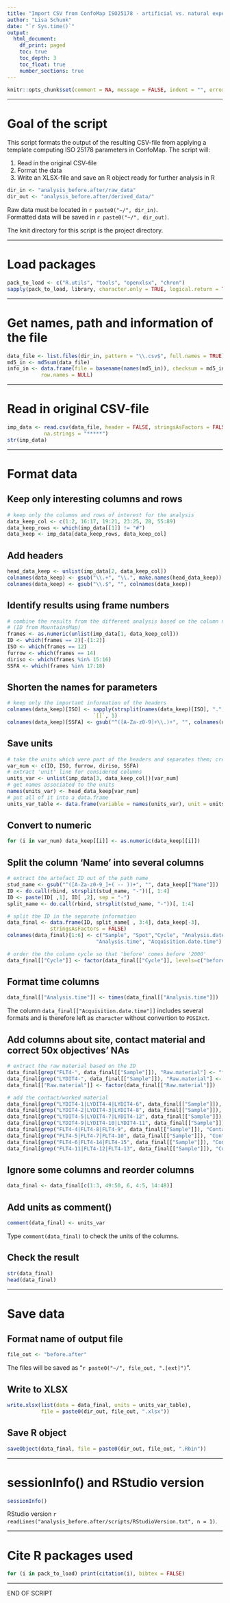 ```yaml
---
title: "Import CSV from ConfoMap ISO25178 - artificial vs. natural experiment"
author: "Lisa Schunk"
date: "`r Sys.time()`"
output:
  html_document:
    df_print: paged
    toc: true
    toc_depth: 3
    toc_float: true
    number_sections: true
---
```



```r
knitr::opts_chunk$set(comment = NA, message = FALSE, indent = "", error = TRUE)

```

---


# Goal of the script
This script formats the output of the resulting CSV-file from applying a template computing ISO 25178 parameters in ConfoMap.
The script will:

1. Read in the original CSV-file   
2. Format the data   
3. Write an XLSX-file and save an R object ready for further analysis in R 

```r
dir_in <- "analysis_before.after/raw_data"
dir_out <- "analysis_before.after/derived_data/"

```

Raw data must be located in `r paste0("~/", dir_in)`.  
Formatted data will be saved in `r paste0("~/", dir_out)`.

The knit directory for this script is the project directory.

---

# Load packages
```r
pack_to_load <- c("R.utils", "tools", "openxlsx", "chron")
sapply(pack_to_load, library, character.only = TRUE, logical.return = TRUE)
```


---


# Get names, path and information of the file 
```r
data_file <- list.files(dir_in, pattern = "\\.csv$", full.names = TRUE)
md5_in <- md5sum(data_file)
info_in <- data.frame(file = basename(names(md5_in)), checksum = md5_in, 
           row.names = NULL)

```


---


# Read in original CSV-file
```r
imp_data <- read.csv(data_file, header = FALSE, stringsAsFactors = FALSE, 
            na.strings = "*****")
str(imp_data)

```


---


# Format data
## Keep only interesting columns and rows
```r
# keep only the columns and rows of interest for the analysis 
data_keep_col <- c(1:2, 16:17, 19:21, 23:25, 28, 55:89)
data_keep_rows <- which(imp_data[[1]] != "#")
data_keep <- imp_data[data_keep_rows, data_keep_col]

```


## Add headers
```r
head_data_keep <- unlist(imp_data[2, data_keep_col]) 
colnames(data_keep) <- gsub("\\.+", "\\.", make.names(head_data_keep))
colnames(data_keep) <- gsub("\\.$", "", colnames(data_keep)) 

```


## Identify results using frame numbers
```r
# combine the results from the different analysis based on the column numbers 
# (ID from MountainsMap)
frames <- as.numeric(unlist(imp_data[1, data_keep_col]))
ID <- which(frames == 2)[-(1:2)]
ISO <- which(frames == 12)
furrow <- which(frames == 14)
diriso <- which(frames %in% 15:16)
SSFA <- which(frames %in% 17:18)

```


## Shorten the names for parameters
```r
# keep only the important information of the headers 
colnames(data_keep)[ISO] <- sapply(strsplit(names(data_keep)[ISO], ".", fixed = TRUE),
                            `[[`, 1)
colnames(data_keep)[SSFA] <- gsub("^([A-Za-z0-9]+\\.)+", "", colnames(data_keep)[SSFA])

```


## Save units
```r
# take the units which were part of the headers and separates them; creates a data frame
var_num <- c(ID, ISO, furrow, diriso, SSFA)
# extract 'unit' line for considered columns
units_var <- unlist(imp_data[3, data_keep_col])[var_num] 
# get names associated to the units
names(units_var) <- head_data_keep[var_num] 
# put all of it into a data.frame
units_var_table <- data.frame(variable = names(units_var), unit = units_var) 

```


## Convert to numeric
```r
for (i in var_num) data_keep[[i]] <- as.numeric(data_keep[[i]])

```


## Split the column 'Name' into several columns
```r
# extract the artefact ID out of the path name
stud_name <- gsub("^([A-Za-z0-9_]+( -- ))+", "", data_keep[["Name"]])
ID <- do.call(rbind, strsplit(stud_name, "-"))[, 1:4]
ID <- paste(ID[ ,1], ID[ ,2], sep = "-")
split_name <- do.call(rbind, strsplit(stud_name, "-"))[, 1:4]

# split the ID in the separate information 
data_final <- data.frame(ID, split_name[ , 3:4], data_keep[-3],
              stringsAsFactors = FALSE)
colnames(data_final)[1:6] <- c("Sample", "Spot","Cycle", "Analysis.date",    
                             "Analysis.time", "Acquisition.date.time")

# order the the column cycle so that 'before' comes before '2000'
data_final[["Cycle"]] <- factor(data_final[["Cycle"]], levels=c("before","2000"))

```


## Format time columns
```r

data_final[["Analysis.time"]] <- times(data_final[["Analysis.time"]])

```
The column `data_final[["Acquisition.date.time"]]` includes several formats and is therefore
left as `character` without convertion to `POSIXct`.


## Add columns about site, contact material and correct 50x objectives' NAs
```r
# extract the raw material based on the ID
data_final[grep("FLT4-", data_final[["Sample"]]), "Raw.material"] <- "flint"
data_final[grep("LYDIT4-", data_final[["Sample"]]), "Raw.material"] <- "lydite"
data_final[["Raw.material"]] <- factor(data_final[["Raw.material"]])

# add the contact/worked material
data_final[grep("LYDIT4-1|LYDIT4-4|LYDIT4-6", data_final[["Sample"]]), "Contact.material"] <- "pig skin"
data_final[grep("LYDIT4-2|LYDIT4-3|LYDIT4-8", data_final[["Sample"]]), "Contact.material"]  <- "bone plate"
data_final[grep("LYDIT4-5|LYDIT4-7|LYDIT4-12", data_final[["Sample"]]), "Contact.material"] <- "cow scapula"
data_final[grep("LYDIT4-9|LYDIT4-10|LYDIT4-11", data_final[["Sample"]]), "Contact.material"] <- "skin pad"
data_final[grep("FLT4-4|FLT4-8|FLT4-9", data_final[["Sample"]]), "Contact.material"] <- "pig skin"
data_final[grep("FLT4-5|FLT4-7|FLT4-10", data_final[["Sample"]]), "Contact.material"] <- "bone plate"
data_final[grep("FLT4-6|FLT4-14|FLT4-15", data_final[["Sample"]]), "Contact.material"] <- "cow scapula"
data_final[grep("FLT4-11|FLT4-12|FLT4-13", data_final[["Sample"]]), "Contact.material"] <- "skin pad"


```


## Ignore some columns and reorder columns
```r
data_final <- data_final[c(1:3, 49:50, 6, 4:5, 14:48)]

```


## Add units as comment()
```r
comment(data_final) <- units_var

```

Type `comment(data_final)` to check the units of the columns.


## Check the result
```r
str(data_final)
head(data_final)

```


---


# Save data
## Format name of output file
```r
file_out <- "before.after"

```
The files will be saved as "`r paste0("~/", file_out, ".[ext]")`".


## Write to XLSX
```r
write.xlsx(list(data = data_final, units = units_var_table), 
           file = paste0(dir_out, file_out, ".xlsx"))

```


## Save R object
```r
saveObject(data_final, file = paste0(dir_out, file_out, ".Rbin"))

```

---

# sessionInfo() and RStudio version

```r
sessionInfo()
```

RStudio version `r readLines("analysis_before.after/scripts/RStudioVersion.txt", n = 1)`.


---

# Cite R packages used
```r
for (i in pack_to_load) print(citation(i), bibtex = FALSE)
```


---


END OF SCRIPT
